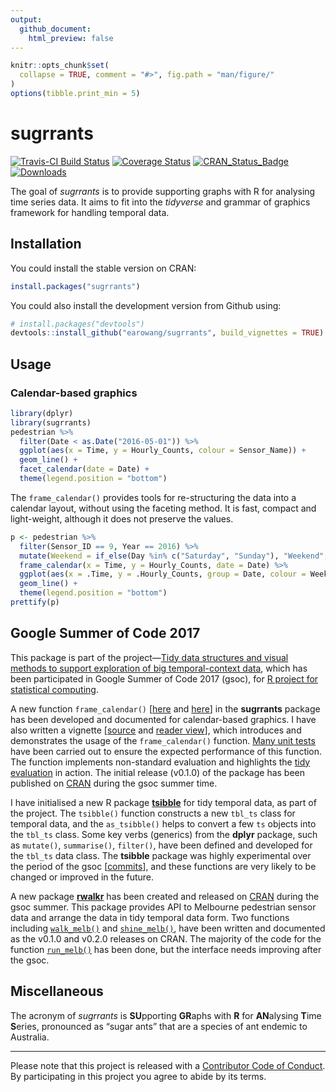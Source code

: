 ```yaml
---
output: 
  github_document:
    html_preview: false
---
```


<!-- README.md is generated from README.Rmd. Please edit that file -->

```r
knitr::opts_chunk$set(
  collapse = TRUE, comment = "#>", fig.path = "man/figure/"
)
options(tibble.print_min = 5)
```

# sugrrants

[![Travis-CI Build Status](https://travis-ci.org/earowang/sugrrants.svg?branch=master)](https://travis-ci.org/earowang/sugrrants)
[![Coverage Status](https://img.shields.io/codecov/c/github/earowang/sugrrants/master.svg)](https://codecov.io/github/earowang/sugrrants?branch=master)
[![CRAN_Status_Badge](http://www.r-pkg.org/badges/version/sugrrants)](https://cran.r-project.org/package=sugrrants)
[![Downloads](http://cranlogs.r-pkg.org/badges/sugrrants?color=brightgreen)](https://cran.r-project.org/package=sugrrants)

The goal of *sugrrants* is to provide supporting graphs with R for analysing time series data. It aims to fit into the *tidyverse* and grammar of graphics framework for handling temporal data.

## Installation

You could install the stable version on CRAN:

```r
install.packages("sugrrants")
```

You could also install the development version from Github using:

```r
# install.packages("devtools")
devtools::install_github("earowang/sugrrants", build_vignettes = TRUE)
```

## Usage

### Calendar-based graphics

```r
library(dplyr)
library(sugrrants)
pedestrian %>%
  filter(Date < as.Date("2016-05-01")) %>% 
  ggplot(aes(x = Time, y = Hourly_Counts, colour = Sensor_Name)) +
  geom_line() +
  facet_calendar(date = Date) +
  theme(legend.position = "bottom")
```

The `frame_calendar()` provides tools for re-structuring the data into a calendar layout, without using the faceting method. It is fast, compact and light-weight, although it does not preserve the values.

```r
p <- pedestrian %>%
  filter(Sensor_ID == 9, Year == 2016) %>%
  mutate(Weekend = if_else(Day %in% c("Saturday", "Sunday"), "Weekend", "Weekday")) %>%
  frame_calendar(x = Time, y = Hourly_Counts, date = Date) %>% 
  ggplot(aes(x = .Time, y = .Hourly_Counts, group = Date, colour = Weekend)) +
  geom_line() +
  theme(legend.position = "bottom")
prettify(p)
```

## Google Summer of Code 2017

This package is part of the project---[Tidy data structures and visual methods to support exploration of big temporal-context data](https://summerofcode.withgoogle.com/projects/#4790455121215488), which has been participated in Google Summer of Code 2017 (gsoc), for [R project for statistical computing](https://www.r-project.org). 

A new function `frame_calendar()` [[here](https://github.com/earowang/sugrrants/blob/master/R/frame-calendar.R) and [here](https://github.com/earowang/sugrrants/blob/master/R/calendar-fun.R)] in the **sugrrants** package has been developed and documented for calendar-based graphics. I have also written a vignette [[source](https://github.com/earowang/sugrrants/blob/master/vignettes/frame-calendar.Rmd) and [reader view](http://pkg.earo.me/sugrrants/articles/frame-calendar.html)], which introduces and demonstrates the usage of the `frame_calendar()` function. [Many unit tests](https://github.com/earowang/sugrrants/blob/master/tests/testthat/test-calendar.R) have been carried out to ensure the expected performance of this function. The function implements non-standard evaluation and highlights the [tidy evaluation](http://rlang.tidyverse.org/articles/tidy-evaluation.html) in action. The initial release (v0.1.0) of the package has been published on [CRAN](https://CRAN.R-project.org/package=sugrrants) during the gsoc summer time.

I have initialised a new R package [**tsibble**](https://github.com/earowang/tsibble) for tidy temporal data, as part of the project. The `tsibble()` function constructs a new `tbl_ts` class for temporal data, and the `as_tsibble()` helps to convert a few `ts` objects into the `tbl_ts` class. Some key verbs (generics) from the **dplyr** package, such as `mutate()`, `summarise()`, `filter()`, have been defined and developed for the `tbl_ts` data class. The **tsibble** package was highly experimental over the period of the gsoc [[commits](https://github.com/earowang/tsibble/commit/aba1cfc2eec88966c43232fe5d249522f88e1e27)], and these functions are very likely to be changed or improved in the future.

A new package [**rwalkr**](https://github.com/earowang/rwalkr) has been created and released on [CRAN](https://cran.r-project.org/package=rwalkr) during the gsoc summer. This package provides API to Melbourne pedestrian sensor data and arrange the data in tidy temporal data form. Two functions including [`walk_melb()`](https://github.com/earowang/rwalkr/blob/master/R/scrape.R) and [`shine_melb()`](https://github.com/earowang/rwalkr/blob/master/R/shiny.R), have been written and documented as the v0.1.0 and v0.2.0 releases on CRAN. The majority of the code for the function [`run_melb()`](https://github.com/earowang/rwalkr/blob/master/R/soda.R) has been done, but the interface needs improving after the gsoc.

## Miscellaneous

The acronym of *sugrrants* is **SU**pporting **GR**aphs with **R** for **AN**alysing **T**ime **S**eries, pronounced as "sugar ants" that are a species of ant endemic to Australia.

---
Please note that this project is released with a [Contributor Code of Conduct](.github/CODE_OF_CONDUCT.md). By participating in this project you agree to abide by its terms.
